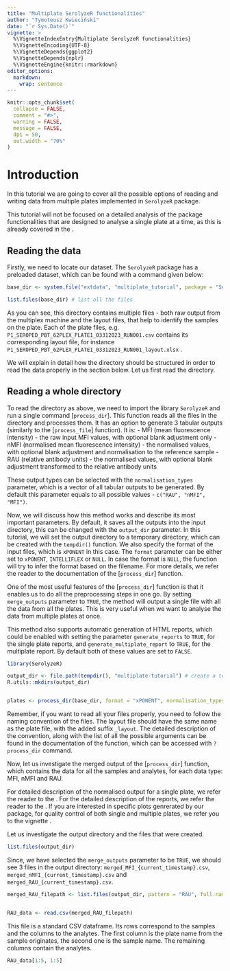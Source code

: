 ```yaml
---
title: "Multiplate SerolyzeR functionalities"
author: "Tymoteusz Kwieciński"
date: "`r Sys.Date()`"
vignette: >
  %\VignetteIndexEntry{Multiplate SerolyzeR functionalities}
  %\VignetteEncoding{UTF-8}
  %\VignetteDepends{ggplot2}
  %\VignetteDepends{nplr}
  %\VignetteEngine{knitr::rmarkdown}
editor_options: 
  markdown: 
    wrap: sentence
---
```


```r
knitr::opts_chunk$set(
  collapse = FALSE,
  comment = "#>",
  warning = FALSE,
  message = FALSE,
  dpi = 50,
  out.width = "70%"
)
```

# Introduction

In this tutorial we are going to cover all the possible options of reading and writing data from multiple plates implemented in `SerolyzeR` package.

This tutorial will not be focused on a detailed analysis of the package functionalities that are designed to analyse a single plate at a time, as this is already covered in the \code{vignette("Basic SerolyzeR functionalities", package="SerolyzeR")}.

## Reading the data

Firstly, we need to locate our dataset.
The `SerolyzeR` package has a preloaded dataset, which can be found with a command given below:

```r
base_dir <- system.file("extdata", "multiplate_tutorial", package = "SerolyzeR", mustWork = TRUE) # get the filepath of the directory containing all the files

list.files(base_dir) # list all the files
```

As you can see, this directory contains multiple files - both raw output from the multiplex machine and the layout files, that help to identify the samples on the plate.
Each of the plate files, e.g.
`P1_SEROPED_PBT_62PLEX_PLATE1_03312023_RUN001.csv` contains its corresponding layout file, for instance `P1_SEROPED_PBT_62PLEX_PLATE1_03312023_RUN001_layout.xlsx` .

We will explain in detail how the directory should be structured in order to read the data properly in the section below.
Let us first read the directory.

## Reading a whole directory

To read the directory as above, we need to import the library `SerolyzeR` and run a single command [`process_dir`]. This function reads all the files in the directory and processes them. It has an option to generate 3 tabular outputs (similarly to the [`process_file`] function). It is:
- MFI (mean fluorescence intensity) - the raw input MFI values, with optional blank adjustment only
- nMFI (normalised mean fluorescence intensity) - the normalised values, with optional blank adjustment and normalisation to the reference sample
- RAU (relative antibody units) - the normalised values, with optional blank adjustment transformed to the relative antibody units


These output types can be selected with the `normalisation_types` parameter, which is a vector of all tabular outputs to be generated. By default this parameter equals to all possible values -  `c("RAU", "nMFI", "MFI")`.


Now, we will discuss how this method works and describe its most important parameters. 
By default, it saves all the outputs into the input directory, this can be changed with the `output_dir` parameter. In this tutorial, we will set the output directory to a temporary directory, which can be created with the `tempdir()` function.
We also specify the format of the input files, which is `xPONENT` in this case. The `format` parameter can be either set to `xPONENT`, `INTELLIFLEX` or `NULL`. In case the format is `NULL`, the function will try to infer the format based on the filename. For more details, we refer the reader to the documentation of the [`process_dir`] function.

One of the most useful features of the [`process_dir`] function is that it enables us to do all the preprocessing steps in one go. By setting `merge_outputs` parameter to `TRUE`, the method will output a single file with all the data from all the plates. This is very useful when we want to analyse the data from multiple plates at once.


This method also supports automatic generation of HTML reports, which could be enabled with setting the parameter `generate_reports` to `TRUE`, for the single plate reports, and `generate_multiplate_report` to `TRUE`, for the multiplate report. By default both of these values are set to `FALSE`. 

```r
library(SerolyzeR)

output_dir <- file.path(tempdir(), "multiplate-tutorial") # create a temporary directory to store the output data
R.utils::mkdirs(output_dir)


plates <- process_dir(base_dir, format = "xPONENT", normalisation_types = c("RAU", "nMFI", "MFI"), output_dir = output_dir, merge_outputs = TRUE, return_plates = TRUE, generate_reports = FALSE, generate_multiplate_reports = FALSE)
```
Remember, if you want to read all your files properly, you need to follow the naming convention of the files. The layout file should have the same name as the plate file, with the added suffix `_layout`. The detailed description of the convention, along with the list of all the possible arguments can be found in the documentation of the function, which can be accessed with `?process_dir` command.

Now, let us investigate the merged output of the [`process_dir`] function, which contains the data for all the samples and analytes, for each data type: MFI, nMFI and RAU.


For detailed description of the normalised output for a single plate, we refer the reader to the \code{vignette("Basic SerolyzeR functionalities", package="SerolyzeR")}. For the detailed description of the reports, we refer the reader to the \code{vignette("SerolyzeR HTML reports", package="SerolyzeR")}. If you are interested in specific plots genrerated by our package, for quality control of both single and multiple plates, we refer you to the vignette \code{vignette("SerolyzeR plots")}. 


Let us investigate the output directory and the files that were created.

```r
list.files(output_dir)
```
Since, we have selected the `merge_outputs` parameter to be `TRUE`, we should see 3 files in the output directory: `merged_MFI_{current_timestamp}.csv`, `merged_nMFI_{current_timestamp}.csv` and `merged_RAU_{current_timestamp}.csv`. 

```r
merged_RAU_filepath <- list.files(output_dir, pattern = "RAU", full.names = TRUE) # get the exact path to the RAU file


RAU_data <- read.csv(merged_RAU_filepath)
```

This file is a standard CSV dataframe. Its rows correspond to the samples and the columns to the analytes. The first column is the plate name from the sample originates, the second one is the sample name. The remaining columns contain the analytes. 

```r
RAU_data[1:5, 1:5]
```



